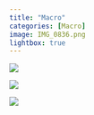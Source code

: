```yaml
---
title: "Macro"
categories: [Macro]
image: IMG_0836.png
lightbox: true
---
```


![](images/IMG_0836.png){group="Macro"}

::: {layout="[1,1]"}
![](images/IMG_1565.png){group="Macro"}

![](images/IMG_1620.png){group="Macro"}
:::

```{=html}
<style>
p {text-indent: 0px}
</style>
```

